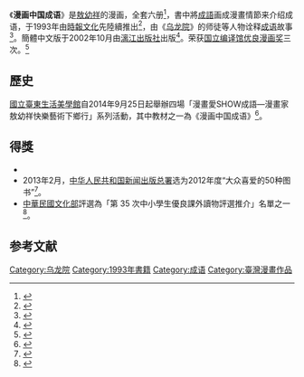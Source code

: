 {{noteTA
|T=zh:漫畫中國成語;zh-hans:漫畫中國成語;zh-hk:漫畫中國成語;zh-tw:漫畫中國成語;
}}
{{Infobox book
| name = 漫畫中國成語
| image = 
| caption = 封面
| author = [[敖幼祥|敖幼祥]]
| country = {{ROC}}
| language = [[繁體中文|繁體中文]]
| subject = 漫畫
| 出版者 = [[時報文化|時報文化]]（1993年初版）
| pages = 
| isbn = 
| oclc = 
| congress = 
}}

《'''漫画中国成语'''》是[[敖幼祥|敖幼祥]]的漫画，全套六册<ref name="時報悅讀網">{{Cite news|url=http://www.readingtimes.com.tw/ReadingTimes/ProductPage.aspx?gp=productdetail&cid=mcic(SellItems)&id=FT0863Y|title=漫畫中國成語全套(共6冊)(FT0863Y)|language=zh-tw|publisher=時報悅讀網|author=|date=|accessdate=2015-02-03|archive-date=2016-03-06|archive-url=https://web.archive.org/web/20160306004417/http://www.readingtimes.com.tw/ReadingTimes/ProductPage.aspx?gp=productdetail&cid=mcic(SellItems)&id=FT0863Y|dead-url=no}}</ref>，書中將[[成語|成語]]画成漫畫情節来介绍成语，于1993年由[[時報文化|時報文化]]先陸續推出<ref>{{Cite news|url=http://www.readingtimes.com.tw/ReadingTimes/ProductPage.aspx?gp=productdetail&cid=rtfa%28SellItems%29&id=FA0076|title=漫畫中國成語(一)(FA0076)|language=zh-tw|publisher=時報悅讀網|author=|date=|accessdate=2015-02-03|archive-date=2021-01-23|archive-url=https://web.archive.org/web/20210123011715/http://www.readingtimes.com.tw/ReadingTimes/ProductPage.aspx?gp=productdetail&cid=rtfa(SellItems)&id=FA0076|dead-url=no}}</ref>，由《[[乌龙院|乌龙院]]》的师徒等人物诠释[[成语|成语]]故事<ref>{{Cite news|url=http://cartoon.southcn.com/a/ycll/content/2013-04/15/content_67049323.htm|title=漫画家敖幼祥：画漫画 文是第一|language=zh-cn|publisher=《羊城晚报》|author=|date=2013-04-15|accessdate=2015-02-03|archive-url=https://web.archive.org/web/20150120040841/http://cartoon.southcn.com/a/ycll/content/2013-04/15/content_67049323.htm|archive-date=2015-01-20|dead-url=yes}}</ref>。簡體中文版于2002年10月由[[漓江出版社|漓江出版社]]出版<ref>{{Cite news|url=http://www.ycwb.com/gb/content/2002-10/22/content_439358.htm|title=一套适合各年龄层阅读的漫画书|language=zh-cn|publisher=金羊网|author=|date=2013-04-15|accessdate=2015-02-03|archive-url=https://web.archive.org/web/20150211084747/http://www.ycwb.com/gb/content/2002-10/22/content_439358.htm|archive-date=2015-02-11|dead-url=yes}}</ref>。荣获[[国立编译馆优良漫画奖|国立编译馆优良漫画奖]]三次。<ref>{{Cite news|url=http://www.southcn.com/cartoon/gzparty2006/jnhxx/200512170001.htm|title=2006年2月广州漫展：台湾漫画大师敖幼祥将出席嘉年华|language=zh-cn|publisher=南方动漫网|author=|date=2013-04-15|accessdate=2015-02-03|archive-date=2016-03-04|archive-url=https://web.archive.org/web/20160304221918/http://www.southcn.com/cartoon/gzparty2006/jnhxx/200512170001.htm|dead-url=no}}</ref>

==歷史==
[[國立臺東生活美學館|國立臺東生活美學館]]自2014年9月25日起舉辦四場「漫畫愛SHOW成語—漫畫家敖幼祥快樂藝術下鄉行」系列活動，其中教材之一為《漫画中国成语》<ref>{{Cite news|url=http://www.cna.com.tw/postwrite/Detail/156699.aspx#.VNDNJtKUd8F|title=漫畫愛SHOW成語—漫畫家敖幼祥快樂藝術下鄉行|language=zh-tw|publisher=中央社|author=|date=2014-09-02|accessdate=2015-02-03|archive-date=2016-03-05|archive-url=https://web.archive.org/web/20160305200133/http://www.cna.com.tw/postwrite/Detail/156699.aspx#.VNDNJtKUd8F|dead-url=no}}</ref>。

== 得獎 ==
* {{when|得到[[國家教育研究院優良漫畫獎|國家教育研究院優良漫畫獎]]<ref name="時報悅讀網"/>。}}
* 2013年2月，[[中华人民共和国新闻出版总署|中华人民共和国新闻出版总署]]选为2012年度“大众喜爱的50种图书”<ref>{{Cite news|url=http://culture.people.com.cn/n/2013/0201/c87423-20399077.html|title=2012年度“大众喜爱的50种图书”评选揭晓|language=zh-cn|publisher=《光明日报》|author=吴娜|date=2013-02-01|accessdate=2015-02-03|deadurl=yes|archiveurl=https://web.archive.org/web/20150122171057/http://culture.people.com.cn/n/2013/0201/c87423-20399077.html|archivedate=2015-01-22}}</ref>。
* [[中華民國文化部|中華民國文化部]]評選為「第 35 次中小學生優良課外讀物評選推介」名單之一<ref>{{Cite news|url=http://gnn.gamer.com.tw/6/88626.html|title=第35次中小學生優良課外讀物評選推介名單《銀之匙》《兵齊步》等入選|language=zh-tw|publisher=GNN 新聞網|author=阿Lu|date=2013-11-14|accessdate=2015-02-03|archive-date=2016-03-04|archive-url=https://web.archive.org/web/20160304081008/http://gnn.gamer.com.tw/6/88626.html|dead-url=no}}</ref>。

== 参考文献 ==
{{Reflist}}
{{乌龙院}}

[[Category:乌龙院|Category:乌龙院]]
[[Category:1993年書籍|Category:1993年書籍]]
[[Category:成语|Category:成语]]
[[Category:臺灣漫畫作品|Category:臺灣漫畫作品]]